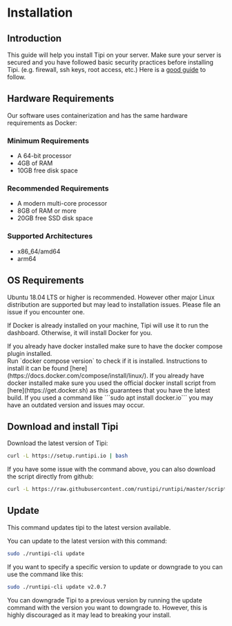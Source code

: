 
# Installation

## Introduction

This guide will help you install Tipi on your server. Make sure your server is secured and you have followed basic security practices before installing Tipi. (e.g. firewall, ssh keys, root access, etc.) Here is a [good guide](https://www.tecmint.com/initial-ubuntu-server-setup-guide/) to follow.


## Hardware Requirements

Our software uses containerization and has the same hardware requirements as Docker:

### Minimum Requirements

- A 64-bit processor
- 4GB of RAM
- 10GB free disk space

### Recommended Requirements

- A modern multi-core processor
- 8GB of RAM or more
- 20GB free SSD disk space

### Supported Architectures

- x86_64/amd64
- arm64

## OS Requirements


Ubuntu 18.04 LTS or higher is recommended. However other major Linux distribution are supported but may lead to installation issues.
Please file an issue if you encounter one.

If Docker is already installed on your machine, Tipi will use it to run the dashboard. Otherwise, it will install Docker for you.

<Callout type="warning">
If you already have docker installed make sure to have the docker compose plugin installed.<br/>
Run `docker compose version` to check if it is installed. Instructions to install it can be found [here](https://docs.docker.com/compose/install/linux/).
</Callout>

<Callout type="warning">
If you already have docker installed make sure you used the official docker install script from [here](https://get.docker.sh) as this 
guarantees that you have the latest build. If you used a command like ```sudo apt install docker.io``` you may have an outdated version and
issues may occur.
</Callout>

## Download and install Tipi

Download the latest version of Tipi:

```bash
curl -L https://setup.runtipi.io | bash
```

If you have some issue with the command above, you can also download the script directly from github:
  
```bash
curl -L https://raw.githubusercontent.com/runtipi/runtipi/master/scripts/install.sh | bash
```

## Update 

This command updates tipi to the latest version available.

You can update to the latest version with this command:

```bash
sudo ./runtipi-cli update
```

If you want to specify a specific version to update or downgrade to you can use the command 
like this:

```bash
sudo ./runtipi-cli update v2.0.7
```

<Callout type="warning">
You can downgrade Tipi to a previous version by running the update command with the version you want to downgrade to.
However, this is highly discouraged as it may lead to breaking your install.
</Callout>
